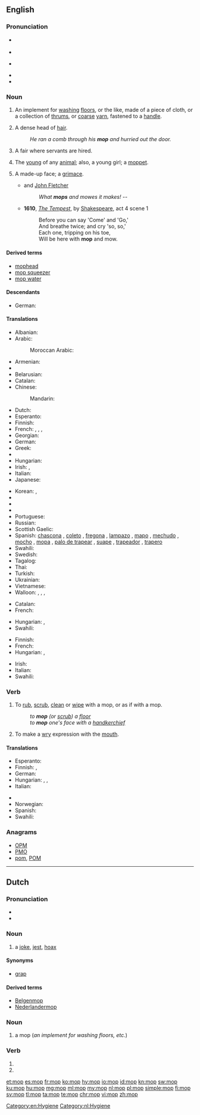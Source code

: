 {{also|Mop|MOP|мор|мөр}}
==English==

===Pronunciation===
* {{a|RP}} {{IPA|/mɒp/}}
* {{rhymes|ɒp}}
* {{a|GenAm}} {{IPA|/mɑp/}}
* {{rhymes|ɑp}}
* {{audio|en-us-mop.ogg|Audio (US)|lang=en}}

===Noun===
{{en-noun}}
{{wikipedia}}

# An implement for [[washing]] [[floors]], or the like, made of a  piece of cloth, or a collection of [[thrums]], or [[coarse]] [[yarn]], fastened to a [[handle]].
# {{context|humorous|lang=en}} A dense head of [[hair]].
#: ''He ran a comb through his '''mop''' and hurried out the door.''
# {{context|British|dialect|lang=en}} A fair where servants are hired.
# {{context|British|dialect|lang=en}} The [[young]] of any [[animal]]; also, a young girl; a [[moppet]].
#: {{rfquotek|Halliwell}}
# A made-up face; a [[grimace]].
#* {{rfdate}} {{w|Francis Beaumont}} and [[w:John Fletcher (playwright)|John Fletcher]]
#*: ''What '''mops''' and mowes it makes!'' --
#* '''1610''', ''[[s:The Tempest|The Tempest]]'', by [[w:William Shakespeare|Shakespeare]], act 4 scene 1
#*: Before you can say 'Come' and 'Go,'
#*: And breathe twice; and cry 'so, so,'
#*: Each one, tripping on his toe,
#*: Will be here with '''mop''' and mow.

====Derived terms====
* [[mophead]]
* [[mop squeezer]]
* [[mop water]]

====Descendants====
* German: {{l|de|Mopp}}

====Translations====
{{trans-top|implement for washing floors}}
* Albanian: {{t|sq|shtupë|f}}
* Arabic: {{t|ar|مِمْسَحَة|f|tr=mímšaḥa|sc=Arab}}
*: Moroccan Arabic: {{t|ary|جفّافة|f|tr=jaffâfa}}
* Armenian: {{t|hy|պոլի փեդ|tr=poli p'ed|sc=Armn}}
* {{trreq|eu}}
* Belarusian: {{t|be|швабра|f|tr=švábra|sc=Cyrl}}
* Catalan: {{t|ca|pal de fregar|m}}
* Chinese:
*: Mandarin: {{t+|cmn|拖把|tr=tuōbǎ|sc=Hani}}
* Dutch: {{t+|nl|zwabber}}
* Esperanto: {{t|eo|ŝvabrilo}}
* Finnish: {{t+|fi|moppi}}
* French: {{t+|fr|serpillière|f}}, {{qualifier|Quebec}} {{t+|fr|vadrouille|f}}, {{qualifier|Quebec}} {{t+|fr|mop|f}}, {{t+|fr|torchon}} {{qualifier|Belgium}}
* Georgian: {{t|ka|შვაბრა|tr=švabra|sc=Geor}}
* German: {{t+|de|Mopp|m}}
* Greek: {{t+|el|σφουγγαρίστρα|f|tr=sfoungarístra|sc=Grek}}
* {{trreq|he}}
* Hungarian: {{t+|hu|felmosórongy}}
* Irish: {{t|ga|mapa|m}}, {{t|ga|strailleán|m}}
* Italian: {{t|it|lavapavimenti|m}}
* Japanese: {{t|ja|モップ|tr=móppu|sc=Jpan}}
{{trans-mid}}
* Korean: {{t+|ko|대걸레|tr=daegeolle|sc=Kore}}, {{t|ko|자루 걸레|tr=jaru geolre|sc=Kore}}
* {{trreq|mn}}
* {{trreq|ang}}
* {{trreq|fa}}
* Portuguese: {{t+|pt|esfregão|m}}
* Russian: {{t+|ru|швабра|f|tr=švábra}}
* Scottish Gaelic: {{t|gd|sguab|f}}
* Spanish: [[chascona]] {{g|f}} {{qualifier|Chile}}, [[coleto]] {{g|m}} {{qualifier|Venezuela - especially colloquial usage ; strictly speaking, "coleto" means "floorcloth"}}, [[fregona]] {{g|f}} {{qualifier|Spain}}, [[lampazo]] {{g|m}} {{qualifier|Argentina|Nicaragua|Northwestern Venezuela}}, [[mapo]] {{g|m}} {{qualifier|Puerto Rico}}, [[mechudo]] {{g|m}} {{qualifier|Mexico}}, [[mocho]] {{g|m}} {{qualifier|Eastern Spain}}, [[mopa]] {{g|f}} {{qualifier|Venezuela - especially commercial usage}}, [[palo de trapear]] {{g|m}} {{qualifier|Cuba}}, [[suape]] {{g|m}} {{qualifier|Dominican Republic}}, [[trapeador]] {{g|m}} {{qualifier|Central America|Cuba|Ecuador|Mexico|Peru}}, [[trapero]] {{g|m}} {{qualifier|Colombia}}
* Swahili: {{t+|sw|deki}}
* Swedish: {{t+|sv|mopp|c}}
* Tagalog: {{t|tl|lampaso}}
* Thai: {{t|th|ไม้ถูบ้าน|tr=máai tŏo bâan|sc=Thai}}
* Turkish: {{t+|tr|paspas}}
* Ukrainian: {{t|uk|швабра|f|tr=švábra|sc=Cyrl}}
* Vietnamese: {{t|vi|cán lau nhà}}
* Walloon: {{t+|wa|loke a rlocter|f}}, {{t+|wa|drap d' måjhon|m}}, {{t|wa|wite|f}}, {{t|wa|såpire|f}}
{{trans-bottom}}

{{trans-top|a grimace}}
* Catalan: {{t|ca|ganyota|f}}
* French: {{t+|fr|grimace|f}}
{{trans-mid}}
* Hungarian: {{t+|hu|grimasz}}, {{t+|hu|fintor}}
* Swahili: {{t+|sw|deki}}
{{trans-bottom}}

{{trans-top|head of hair}}
* Finnish: {{t|fi|hiuskuontalo}}
* French: {{t+|fr|tignasse|f}}
* Hungarian: {{t+|hu|hajtincs}}, {{t+|hu|hajcsomó}}
{{trans-mid}}
* Irish: {{t|ga|straille|m}}
* Italian: {{t+|it|zazzera|f}}
* Swahili: {{t+|sw|deki}}
{{trans-bottom}}

===Verb===
{{en-verb|mop|p|ing}}

# {{context|transitive|lang=en}} To [[rub]], [[scrub]], [[clean]] or [[wipe]] with a mop, or as if with a mop.
#: ''to '''mop''' (or [[scrub]]) a [[floor]]''
#: ''to '''mop''' one's face with a [[handkerchief]]''
# {{context|intransitive|lang=en}} To make a [[wry]] expression with the [[mouth]].
#: {{rfquotek|Shakespeare}}

====Translations====
{{trans-top|to rub, scrub, clean or wipe with a mop, or as if with a mop}}
* Esperanto: {{t+|eo|ŝvabri}}
* Finnish: {{t+|fi|mopata}}, {{t|fi|luutata}}
* German: {{t|de|moppen}}
* Hungarian: {{t|hu|felmos}}, {{t+|hu|feltöröl}}, {{t|hu|felsúrol}}
* Italian: {{t+|it|lavare}}
{{trans-mid}}
* {{trreq|Mongolian}}
* Norwegian: {{t|no|mopp}}
* Spanish: {{t+|es|fregar}}
* Swahili: {{t+|sw|deki}}
{{trans-bottom}}

===Anagrams===
* [[OPM#English|OPM]]
* [[PMO#English|PMO]]
* [[pom#English|pom]], [[POM#English|POM]]

[[Category:en:Hygiene]]

----

==Dutch==

===Pronunciation===
* {{audio|Nl-mop.ogg|Audio|lang=nl}}
* {{rhymes|ɔp|lang=nl}}

===Noun===
{{nl-noun|m|-en|mopje}}

# a [[joke]], [[jest]], [[hoax]]

====Synonyms====
* [[grap]]

====Derived terms====
* [[Belgenmop]]
* [[Nederlandermop]]

===Noun===
{{nl-noun|c|-s|mopje}}

# a mop (''an implement for washing floors, etc.'')

===Verb===
{{nl-verb-form}}

# {{nl-verb form of|p=1|n=sg|t=pres|m=ind|moppen}}
# {{nl-verb form of|m=imp|moppen}}

[[Category:nl:Hygiene]]

[[et:mop]]
[[es:mop]]
[[fr:mop]]
[[ko:mop]]
[[hy:mop]]
[[io:mop]]
[[id:mop]]
[[kn:mop]]
[[sw:mop]]
[[ku:mop]]
[[hu:mop]]
[[mg:mop]]
[[ml:mop]]
[[my:mop]]
[[nl:mop]]
[[pl:mop]]
[[simple:mop]]
[[fi:mop]]
[[sv:mop]]
[[tl:mop]]
[[ta:mop]]
[[te:mop]]
[[chr:mop]]
[[vi:mop]]
[[zh:mop]]